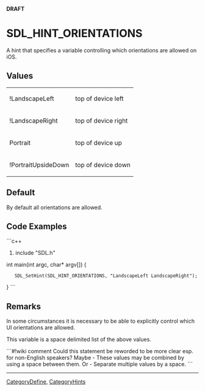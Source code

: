 <!-- pragma section-numbers off -->
<!-- pragma camelcase off -->
'''DRAFT'''

= SDL_HINT_ORIENTATIONS =
A hint that specifies a variable controlling which orientations are allowed on iOS.


== Values ==
{|
|!LandscapeLeft
|top of device left
|-
|!LandscapeRight
|top of device right
|-
|Portrait
|top of device up
|-
|!PortraitUpsideDown
|top of device down
|}


== Default ==
By default all orientations are allowed.

== Code Examples ==
```c++
#include "SDL.h"

int main(int argc, char* argv[])
{
    SDL_SetHint(SDL_HINT_ORIENTATIONS, "LandscapeLeft LandscapeRight");
}
```

== Remarks ==
In some circumstances it is necessary to be able to explicitly control which UI orientations are allowed.

This variable is a space delimited list of the above values.

```#!wiki comment
Could this statement be reworded to be more clear esp. for non-English speakers?  Maybe - These values may be combined by using a space between them. Or - Separate multiple values by a space.
```


----
[[CategoryDefine]], [[CategoryHints]]
